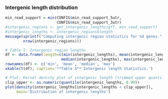 ### Intergenic length distribution

```r
min_read_support = min(CONFIG$min_read_support_5utr,
                       CONFIG$min_read_support_3utr)
#intergenic_regions <- get_intergenic_lengths(gff, min_read_support)
#intergenic_lengths <- intergenic_regions$length
message(sprintf("Computing intergenic region statistics for %d genes.",
        nrow(intergenic_regions)))

# Table 5: Intergenic region lengths
df <- data.frame(length=c(min(intergenic_lengths), mean(intergenic_lengths),
                         median(intergenic_lengths), max(intergenic_lengths)))
rownames(df) <- c('min', 'mean', 'median', 'max')
xkable(t(df), caption='**Table 5** Intergenic length statistics.')
```

```r
# Plot: Kernel density plot of intergenic length (trimmed upper quantile)
clip_upper <- as.numeric(quantile(intergenic_lengths, 0.99)) 
plot(density(intergenic_lengths[intergenic_lengths < clip_upper]), 
     main='Distribution of intergenic lengths')
```
